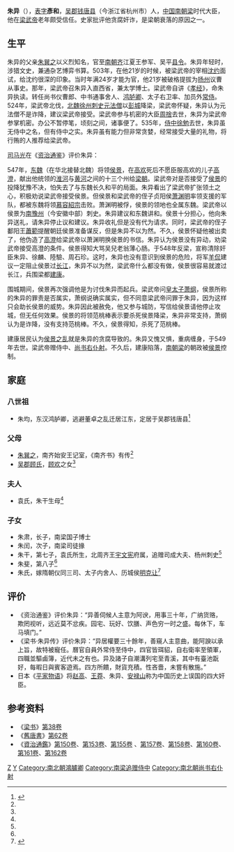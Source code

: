 
{{otheruses|subject=[[梁武帝|梁武帝]]的亲信官员|other=[[三国|三国]][[孙吴|东吴]]將領朱異|朱异}}
{{noteTA
|T=zh-hans:朱异 (南朝); zh-hant:朱异 (南朝);
|1=zh-hans:异; zh-hant:异;
}}
'''朱异'''（{{bd|483年||549年|2月16日|catIdx=Z}}），[[表字|表字]]'''彥和'''，[[吴郡|吴郡]][[钱唐县|钱唐县]]（今浙江省杭州市）人，[[中国|中国]][[南朝梁|南朝梁]]时代大臣，他在[[梁武帝|梁武帝]]老年颇受信任。史家批评他贪腐奸诈，是梁朝衰落的原因之一。

==生平==
朱异的父亲[[朱巽之|朱巽之]]以义烈知名，官至[[南朝齐|南朝齐]]江夏王参军、吴平[[县令|县令]]。朱异年轻时，涉猎文史，兼通杂艺博弈书算。503年，在他21岁的时候，被梁武帝的宰相[[沈约|沈约]]面试，给沈约很深的印象。当时年满24岁才能为官，他21岁被破格提拔为[[扬州|扬州]]议曹从事史。那年，梁武帝召朱异入直西省，兼太学博士。梁武帝自讲《[[孝经|孝经]]》，命朱异执读。转任尚书仪曹郎、中书通事舍人、[[鸿胪卿|鸿胪卿]]、太子右卫率、加员外[[散騎常侍|常侍]]。524年，梁武帝北伐，[[北魏|北魏]][[徐州|徐州]][[刺史|刺史]][[元法僧|元法僧]]以[[彭城|彭城]]降梁，梁武帝怀疑，朱异认为元法僧不是诈降，建议梁武帝接受。梁武帝参与机密的大臣[[周捨|周捨]]去世，朱异为梁武帝参掌机密。办公不暂停笔，顷刻之间，诸事便了。535年，[[侍中|侍中]][[徐勉|徐勉]]去世，朱异虽无侍中之名，但有侍中之实。朱异虽有能力但非常贪婪，经常接受大量的礼物，将行贿的人推荐给梁武帝。

[[司马光|司马光]]在《[[资治通鉴|资治通鉴]]》评价朱异：{{Cquote 2|自[[徐勉|徐勉]]、[[周舍|周舍]]既卒，当权要者，外朝则[[何敬容|何敬容]]，内省则朱异。敬容质悫无文，以纲维为己任；异文华敏洽，曲营世誉：二人行异而俱得幸于上。异善伺候人主意为阿谀，用事三十年，广纳货赂，欺罔视听，远近莫不忿疾。园宅、玩好、饮膳、声色穷一时之盛。每休下，车马填门。}}

547年，[[东魏|东魏]]（在华北接替北魏）将领[[侯景|侯景]]，在[[高欢|高欢]]死后不愿臣服高欢的儿子[[高澄|高澄]]，献出他统领的[[淮河|淮河]]与[[黄河|黄河]]之间的十三个州给[[梁朝|梁朝]]。梁武帝对是否接受了[[侯景|侯景]]的投降犹豫不决，怕失去了与东魏长久和平的局面。朱异看出了梁武帝扩张领土之心，积极劝说梁武帝接受侯景。但侯景和梁武帝的侄子贞阳侯[[萧渊明|萧渊明]]率领支援的军队，都被东魏将领[[慕容紹宗|慕容紹宗]]击败。萧渊明被俘，侯景的领地也全属东魏。梁武帝以侯景为[[南豫州|南豫州]]（今安徽中部）刺史。朱异建议和东魏讲和。侯景十分担心，他向朱异送礼，请朱异停止议和建议。朱异收礼但是没有代为请求。同时，梁武帝的侄子鄱阳王[[蕭範|蕭範]]提醒朝廷侯景准备谋反，但是朱异不以为然。不久，侯景怀疑他被出卖了，他伪造了[[高澄|高澄]]给梁武帝以萧渊明换侯景的书信。朱异认为侯景没有异动，劝梁武帝接受高澄的条件。侯景得知大骂吴兒老翁薄心肠。于548年反梁，宣称清除奸臣朱异、徐麟、陸驗、周石珍。这时，朱异也没有意识到侯景的危险，将军[[羊侃|羊侃]]建议一定阻止侯景过[[长江|长江]]，朱异不以为然，梁武帝什么都没有做，侯景很容易就渡过长江，兵围梁都[[建康|建康]]。

围城期间，侯景再次强调他是为讨伐朱异而起兵。梁武帝问[[皇太子|皇太子]][[萧纲|萧纲]]，侯景所称的朱异的罪责是否属实，萧纲说确实属实，但不同意梁武帝问罪于朱异，因为这样只会助长侯景的威势。朱异因此被赦免，他又参与城防，写信给侯景请他停止攻城，但无任何效果。侯景的将领范桃棒表示要杀死侯景降梁，朱异非常支持，萧纲认为是诈降，没有支持范桃棒。不久，侯景得知，杀死了范桃棒。

建康居民认为[[侯景之乱|侯景之乱]]就是朱异的贪腐导致的。朱异又愧又惧，重病缠身，于549年去世。梁武帝赠侍中、[[尚书右仆射|尚书右仆射]]。不久后，建康陷落，[[南朝梁|南朝梁]]的朝政被[[侯景|侯景]]控制。

==家庭==
===八世祖===
*朱均，东汉鸿胪卿，逃避董卓之乱迁居江东，定居于吴郡钱唐县<ref name=autogenerated1>{{Citation| last=| first=| author-link= | year= 2014年| title=《流寓周隋的南朝士人交往图卷——新出隋开皇八年<朱干墓志>笺证》| periodical=《陕西师范大学学报(哲学社会科学版)》 | volume=| issue=04期| pages=83-92| url=https://kns.cnki.net/KCMS/detail/detail.aspx?dbcode=CJFQ&dbname=CJFD2014&filename=SXSS201404011&v=MjAyNzRIaFVyckFOalhZZmJHNEg5WE1xNDlFWllSOGVYMUx1eFlTN0RoMVQzcVRyV00xRnJDVVJMT2VadVJ2Rmk=| doi=| oclc=}}</ref>

===父母===
*[[朱巽之|朱巽之]]，南齐始安王记室，《南齐书》有传<ref name=autogenerated1 />
*[[吴郡顾氏|吴郡顾氏]]，[[顾欢|顾欢]]之女<ref name=autogenerated1 />

===夫人===
*袁氏，朱干生母<ref name=autogenerated1 />

===子女===
*朱肃，长子，南梁国子博士
*朱闰，次子，南梁司徒掾
*朱干，第七子，袁氏所生，北周齐王[[宇文宪|宇文宪]]府属，追赠司成大夫、杨州刺史<ref name=autogenerated1 />
*朱斐，第八子<ref name=autogenerated1 />
*朱氏，嫁隋朝仪同三司、太子内舍人、历城侯[[明克让|明克让]]<ref>{{Cite book|author=刘文编著|title=《陕西新见隋朝墓志》|location=西安|publisher=三秦出版社|date=2018.01|pages=43-45|isbn=978-7-5518-1705-9}}</ref>

==评价==
*《资治通鉴》评价朱异：“异善伺候人主意为阿谀，用事三十年，广纳货赂，欺罔视听，远近莫不忿疾。园宅、玩好、饮膳、声色穷一时之盛。每休下，车马填门。”
*《梁书·朱异传》评价朱异：“异居權要三十餘年，善窺人主意曲，能阿諛以承上旨，故特被寵任。曆官自員外常侍至侍中，四官皆珥貂，自右衛率至領軍，四職並驅鹵簿，近代未之有也。异及諸子自潮溝列宅至青溪，其中有臺池翫好，每暇日與賓客遊焉。四方所饋，財貨充積。性吝嗇，未嘗有散施。”
*日本《[[平家物语|平家物语]]》将[[赵高|赵高]]、[[王莽|王莽]]、朱异、[[安禄山|安禄山]]称为中国历史上误国的四大奸臣。
==参考资料==
*《[[梁书|梁书]]》[[s:_梁書/卷38|第38卷]]
*《[[舊唐書|舊唐書]]》[[s:舊唐書/卷62|第62卷]]
*《[[資治通鑑|資治通鑑]]》[[s:資治通鑑/卷150|第150卷]]、[[s:資治通鑑/卷153|第153卷]]、[[s:資治通鑑/卷155|第155卷]] 、[[s:資治通鑑/卷157|第157卷]]、[[s:資治通鑑/卷158|第158卷]]、[[s:資治通鑑/卷160|第160卷]]、[[s:資治通鑑/卷161|第161卷]]、[[s:資治通鑑/卷162|第162卷]]

[[Category:南梁官员|Z]]
[[Category:朱姓|Y]]
[[Category:南北朝鴻臚卿|Category:南北朝鴻臚卿]]
[[Category:南梁追赠侍中|Category:南梁追赠侍中]]
[[Category:南北朝尚书右仆射|Category:南北朝尚书右仆射]]
